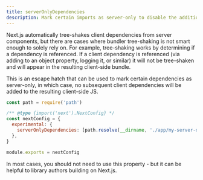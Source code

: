 ```yaml
---
title: serverOnlyDependencies
description: Mark certain imports as server-only to disable the addition of any subsequent, undesired client-side JS to the client-side bundle.
---
```


Next.js automatically tree-shakes client dependencies from server components, but there are cases where bundler tree-shaking is not smart enough to solely rely on. For example, tree-shaking works by determining if a dependency is referenced. If a client dependency is referenced (via adding to an object property, logging it, or similar) it will not be tree-shaken and will appear in the resulting client-side bundle.

This is an escape hatch that can be used to mark certain dependencies as server-only, in which case, no subsequent client dependencies will be added to the resulting client-side JS.

```js filename="next.config.js"
const path = require('path')

/** @type {import('next').NextConfig} */
const nextConfig = {
  experimental: {
    serverOnlyDependencies: [path.resolve(__dirname, './app/my-server-dep.js')],
  },
}

module.exports = nextConfig
```

In most cases, you should not need to use this property - but it can be helpful to library authors building on Next.js.
